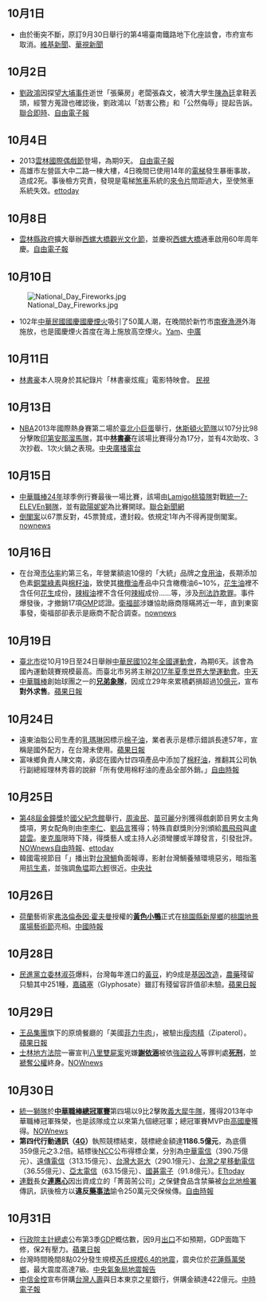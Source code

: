 {{vfd|[[Wikipedia:頁面存廢討論/記錄/2022/06/17#2022年6月臺灣|比較標準]]提刪|date=2022/06/18}}
<noinclude>{{MonthInTaiwan|2013|10}}</noinclude>
==10月1日==
*由於衝突不斷，原訂9月30日舉行的第4場臺南鐵路地下化座談會，市府宣布取消。[[n:臺南鐵路地下化座談會_第4場取消|維基新聞]]、[https://web.archive.org/web/20131023061109/http://news.cts.com.tw/nownews/society/201309/201309231314177.html 華視新聞]

==10月2日==
*[[劉政鴻|劉政鴻]]因探望[[大埔事件|大埔事件]]逝世「張藥房」老闆張森文，被清大學生[[陳為廷|陳為廷]]拿鞋丟頭，經警方蒐證也確認後，劉政鴻以「妨害公務」和「公然侮辱」提起告訴。[http://udn.com/NEWS/BREAKINGNEWS/BREAKINGNEWS1/8199388.shtml 聯合即時]{{Wayback|url=http://udn.com/NEWS/BREAKINGNEWS/BREAKINGNEWS1/8199388.shtml |date=20131004213547 }}、[https://web.archive.org/web/20131004092124/http://www.libertytimes.com.tw/2013/new/oct/3/today-life3.htm?Slots=Life 自由電子報]

==10月4日==
*2013[[雲林國際偶戲節|雲林國際偶戲節]]登場，為期9天。 [https://web.archive.org/web/20131009072431/http://www.libertytimes.com.tw/2013/new/oct/5/today-center6.htm 自由電子報]
*高雄市左營區大中二路一棟大樓，4日晚間已使用14年的[[電梯|電梯]]發生暴衝事故，造成2死。事後檢方究責，發現是電梯[[煞車|煞車]]系統的[[煞車片|來令片]]間距過大，至使煞車系統失效。[http://www.ettoday.net/news/20131005/278640.htm ettoday]{{Wayback|url=http://www.ettoday.net/news/20131005/278640.htm |date=20170826171535 }}

==10月8日==
*[[雲林縣政府|雲林縣政府]]擴大舉辦[[西螺大橋觀光文化節|西螺大橋觀光文化節]]，並慶祝[[西螺大橋|西螺大橋]]通車啟用60年周年慶。[https://web.archive.org/web/20131008110754/http://www.libertytimes.com.tw/2013/new/oct/8/today-center7.htm 自由電子報]

==10月10日==
[[File:National_Day_Fireworks.jpg|right]]
*102年[[中華民國國慶|中華民國國慶]][[台灣國慶煙火|國慶煙火]]吸引了50萬人潮，在晚間於新竹市[[新竹漁港|南寮漁港]]外海施放，也是國慶煙火首度在海上施放高空煙火。[http://n.yam.com/hakkatv/life/20131011/20131011813116.html Yam]{{Wayback|url=http://n.yam.com/hakkatv/life/20131011/20131011813116.html |date=20190911203631 }}、[https://web.archive.org/web/20131012050646/http://news.sina.com.tw/article/20131011/10830585.html 中廣]

==10月11日==
*[[林書豪|林書豪]]本人現身於其紀錄片「林書豪炫瘋」電影特映會。 [http://news.ftv.com.tw/NewsContent.aspx?ntype=class&sno=2013A12L13M1 民視]{{Webarchive|url=https://archive.is/20131013091703/http://news.ftv.com.tw/NewsContent.aspx?ntype=class&sno=2013A12L13M1 |date=2013-10-13 }}

==10月13日==
*[[NBA|NBA]]2013年國際熱身賽第二場於[[臺北小巨蛋|臺北小巨蛋]]舉行，[[休斯顿火箭|休斯頓火箭隊]]以107分比98分擊敗[[印第安那溜馬|印第安那溜馬隊]]，其中'''[[林書豪|林書豪]]'''在該場比賽得分為17分，並有4次助攻、3次抄截、1次火鍋之表現。[https://archive.is/20131030101720/http://news.rti.org.tw/index_newsContent.aspx?nid=456805 中央廣播電台]

==10月15日==
*[[中華職棒24年|中華職棒24年]]球季例行賽最後一場比賽，該場由[[Lamigo桃猿隊|Lamigo桃猿隊]]對戰[[統一7-ELEVEn獅隊|統一7-ELEVEn獅隊]]，並有[[歐陽妮妮|歐陽妮妮]]為比賽開球。[https://web.archive.org/web/20131017172140/http://udn.com/NEWS/BREAKINGNEWS/BREAKINGNEWS7/8226167.shtml#ixzz2hyJG2Jrr  聯合新聞網 ]
*[[立法院對行政院院長之不信任案|倒閣案]]以67票反對，45票贊成，遭封殺。依規定1年內不得再提倒閣案。[https://web.archive.org/web/20131018000122/http://www.nownews.com/2013/10/15/301-2996050.htm nownews]
==10月16日==
*在台灣[[市佔率|市佔率]]約第三名，年營業額逾10億的「大統」品牌之[[食用油|食用油]]，長期添加色素[[銅葉綠素|銅葉綠素]]與[[棉籽油|棉籽油]]，致使其[[橄欖油|橄欖油]]產品中只含橄欖油6~10%，[[花生油|花生油]]裡不含任何[[花生|花生]]成份，[[辣椒油|辣椒油]]裡不含任何[[辣椒|辣椒]]成份……等，涉及[[刑法|刑法]][[詐騙|詐欺罪]]。事件爆發後，才撤銷17項[[GMP|GMP]]認證。[[衛福部|衛福部]]涉嫌協助廠商隱瞞將近一年，直到東窗事發，衛福部卻表示是廠商不配合調查。[http://www.nownews.com/2013/10/21/320-2998211.htm nownews]{{Wayback|url=http://www.nownews.com/2013/10/21/320-2998211.htm |date=20131024061429 }}

==10月19日==
*[[臺北市|臺北市]]從10月19日至24日舉辦[[中華民國102年全國運動會|中華民國102年全國運動會]]，為期6天。該會為國內運動競賽規模最高。而臺北市另將主辦[[2017年夏季世界大學運動會|2017年夏季世界大學運動會]]。[https://web.archive.org/web/20131221155904/http://www.chinatimes.com/realtimenews/102%E5%85%A8%E5%9C%8B%E9%81%8B%E5%8B%95%E6%9C%83%E5%9C%A8%E5%8F%B0%E5%8C%97-%E6%96%B0%E5%89%B5%E8%88%89%E6%8B%9B%E5%BE%85%E9%81%B8%E6%89%8B-20131018002270-260403 中天]
*[[中華職棒大聯盟|中華職棒]]創始球團之一的'''[[兄弟象|兄弟象隊]]'''，因成立29年來累積虧損超過[[新臺幣|10億元]]，宣布'''對外求售'''。[http://www.appledaily.com.tw/appledaily/article/headline/20131020/35377393/%E8%99%A710%E5%84%84%E5%85%84%E5%BC%9F%E8%B3%A3%E8%B1%A1 蘋果日報]{{Wayback|url=http://www.appledaily.com.tw/appledaily/article/headline/20131020/35377393/%E8%99%A710%E5%84%84%E5%85%84%E5%BC%9F%E8%B3%A3%E8%B1%A1 |date=20150507115708 }}

==10月24日==
*遠東油脂公司生產的[[乳瑪琳|乳瑪琳]]因標示[[棉籽油|棉子油]]，業者表示是標示錯誤長達57年，宣稱是國外配方，在台灣未使用。[http://www.appledaily.com.tw/appledaily/article/headline/20131024/35387463/%E5%90%AB%E6%A3%89%E7%B1%BD%E6%B2%B9%E4%B9%B3%E7%91%AA%E7%90%B3%EF%BC%9A%E6%A8%99%E9%8C%AF%E4%BA%86 蘋果日報]{{Wayback|url=http://www.appledaily.com.tw/appledaily/article/headline/20131024/35387463/%E5%90%AB%E6%A3%89%E7%B1%BD%E6%B2%B9%E4%B9%B3%E7%91%AA%E7%90%B3%EF%BC%9A%E6%A8%99%E9%8C%AF%E4%BA%86 |date=20160304215104 }}
*富味鄉負責人陳文南，承認在國內廿四項產品中添加了[[棉籽油|棉籽油]]，推翻其公司執行副總經理林秀蓉的說辭「所有使用棉籽油的產品全部外銷。」[https://web.archive.org/web/20131024235310/http://www.libertytimes.com.tw/2013/new/oct/25/today-t1.htm?Slots=All  自由時報]

==10月25日==
*[[第48屆金鐘獎|第48屆金鐘獎]]於[[國父紀念館|國父紀念館]]舉行，[[周渝民|周渝民]]、[[苗可麗|苗可麗]]分別獲得戲劇節目男女主角獎項，男女配角則由[[李李仁|李李仁]]、[[劉品言|劉品言]]獲得；特殊貢獻獎則分別頒給[[鳳飛飛|鳳飛飛]]與[[盧碧雲|盧碧雲]]。[[麥克風|麥克風]]限時下降，得獎藝人或主持人必須彎腰或半蹲發言，引發批評。[http://www.nownews.com/n/2013/10/25/1002194 NOWnews]{{Wayback|url=http://www.nownews.com/n/2013/10/25/1002194 |date=20170427161302 }}[http://iservice.libertytimes.com.tw/2013/specials/goldenbell/list_a1.php 自由時報]{{Wayback|url=http://iservice.libertytimes.com.tw/2013/specials/goldenbell/list_a1.php |date=20201128113634 }}、[http://www.ettoday.net/news/20131026/287117.htm ettoday]{{Wayback|url=http://www.ettoday.net/news/20131026/287117.htm |date=20150924070827 }}
*韓國電視節目「{{Link-ko|食物X檔案|이영돈 PD의 먹거리 X파일}}」播出對[[吳郭魚|台灣鯛]]負面報導，影射台灣鯛養殖環境惡劣，暗指濫用[[抗生素|抗生素]]，並強調[[魚塭|魚塭]]距[[六輕|六輕]]很近。[http://www.cna.com.tw/news/firstnews/201311010030-1.aspx 中央社]{{Wayback|url=http://www.cna.com.tw/news/firstnews/201311010030-1.aspx |date=20150924121935 }}

==10月26日==
*[[荷蘭|荷蘭]]藝術家[[弗洛倫泰因·霍夫曼|弗洛倫泰因·霍夫曼]]授權的'''[[黃色小鴨|黃色小鴨]]'''正式在[[桃園市|桃園縣]][[新屋區|新屋鄉]]的[[2013桃園縣地景廣場藝術節|桃園地景廣場藝術節]]亮相。[https://web.archive.org/web/20131023094817/http://www.chinatimes.com/realtimenews/%E5%9C%B0%E6%99%AF%E8%97%9D%E8%A1%93%E7%AF%80%E8%BF%8E%E9%BB%83%E8%89%B2%E5%B0%8F%E9%B4%A8-10%EF%BC%8F26%E9%80%B2%E9%A7%90%E6%A1%83%E5%9C%92%E6%96%B0%E5%B1%8B-20131017003268-260415 中國時報]

==10月28日==
*[[民進黨|民進黨]][[立委|立委]][[林淑芬|林淑芬]]爆料，台灣每年進口的[[黃豆|黃豆]]，約9成是[[基因改造|基因改造]]，[[農藥|農藥]]殘留只驗其中251種，[[嘉磷塞|嘉磷塞]]（Glyphosate）雖訂有殘留容許值卻未驗。[http://www.appledaily.com.tw/appledaily/article/headline/20131029/35399446/%E9%80%B2%E5%8F%A3%E5%9F%BA%E6%94%B9%E9%BB%83%E8%B1%86%E8%BE%B2%E8%97%A5%E6%B2%92%E5%9C%A8%E9%A9%97 蘋果日報]{{Wayback|url=http://www.appledaily.com.tw/appledaily/article/headline/20131029/35399446/%E9%80%B2%E5%8F%A3%E5%9F%BA%E6%94%B9%E9%BB%83%E8%B1%86%E8%BE%B2%E8%97%A5%E6%B2%92%E5%9C%A8%E9%A9%97 |date=20160304110616 }}

==10月29日==
*[[王品集團|王品集團]]旗下的原燒餐廳的「美國[[菲力|菲力]][[牛肉|牛肉]]」，被驗出[[瘦肉精|瘦肉精]]{{link-en|齊帕特羅|zipaterol}}（Zipaterol）。 [http://www.appledaily.com.tw/appledaily/article/headline/20131029/35399438/%E7%8E%8B%E5%93%81%E6%97%97%E4%B8%8B%E9%A9%97%E5%87%BA%E7%98%A6%E8%82%89%E7%B2%BE%E5%8E%9F%E7%87%92%E8%8F%B2%E5%8A%9B22%E5%BA%97%E4%B8%8B%E6%9E%B6 蘋果日報]{{Wayback|url=http://www.appledaily.com.tw/appledaily/article/headline/20131029/35399438/%E7%8E%8B%E5%93%81%E6%97%97%E4%B8%8B%E9%A9%97%E5%87%BA%E7%98%A6%E8%82%89%E7%B2%BE%E5%8E%9F%E7%87%92%E8%8F%B2%E5%8A%9B22%E5%BA%97%E4%B8%8B%E6%9E%B6 |date=20160304134607 }}
*[[士林地方法院|士林地方法院]]一審宣判[[八里雙屍案|八里雙屍案]]兇嫌'''[[謝依涵|謝依涵]]'''被依[[強盜殺人|強盜殺人]]等罪判處'''[[死刑|死刑]]'''，並[[褫奪公權|褫奪公權]]終身。[http://www.nownews.com/n/2013/10/29/1005237 NOWnews]{{Wayback|url=http://www.nownews.com/n/2013/10/29/1005237 |date=20150610230023 }}

==10月30日==
*[[統一7-ELEVEn獅|統一獅隊]]於'''[[台灣大賽|中華職棒總冠軍賽]]'''第四場以9比2擊敗[[義大犀牛|義大犀牛隊]]，獲得2013年中華職棒冠軍殊榮，也是該隊成立以來第九個總冠軍；總冠軍賽MVP由[[高國慶|高國慶]]獲得。[http://www.ettoday.net/news/20131030/288850.htm NOWnews]{{Wayback|url=http://www.ettoday.net/news/20131030/288850.htm |date=20150613203500 }}
*'''第四代行動通訊（[[長期演進技術|4G]]）'''執照競標結束，競標總金額達'''1186.5億元'''，為底價359億元之3.2倍。結標後[[國家通訊傳播委員會|NCC]]公布得標企業，分別為[[中華電信|中華電信]]（390.75億元）、[[遠傳電信|遠傳電信]]（313.15億元）、[[台灣大哥大|台灣大哥大]]（290.1億元）、[[台灣之星移動電信|台灣之星移動電信]]（36.55億元）、[[亞太電信|亞太電信]]（63.15億元）、[[國碁電子|國碁電子]]（91.8億元）。[http://www.ettoday.net/news/20131030/288564.htm ETtoday]{{Wayback|url=http://www.ettoday.net/news/20131030/288564.htm |date=20180904052322 }}
*[[連戰|連戰]]長女'''[[連惠心|連惠心]]'''因出資成立的「菁茵荋公司」之保健食品含禁藥被[[台北地檢署|台北地檢署]]傳訊，訊後檢方以'''違反[[s:藥事法_(中華民國)|藥事法]]'''諭令250萬元交保候傳。[https://web.archive.org/web/20131031050831/http://www.libertytimes.com.tw/2013/new/oct/31/today-t2.htm 自由時報]

==10月31日==
*[[行政院主計總處|行政院主計總處]]公布第3季[[GDP|GDP]]概估數，因9月[[出口|出口]]不如預期，GDP面臨下修，保2有壓力。[http://www.appledaily.com.tw/appledaily/article/finance/20131031/35403964/9%E6%9C%88%E5%87%BA%E5%8F%A3%E4%B8%8D%E4%BD%B3%E4%B8%8A%E5%AD%A3GDP%E4%BF%9D2%E6%9C%89%E5%A3%93%E5%8A%9B 蘋果日報]{{Wayback|url=http://www.appledaily.com.tw/appledaily/article/finance/20131031/35403964/9%E6%9C%88%E5%87%BA%E5%8F%A3%E4%B8%8D%E4%BD%B3%E4%B8%8A%E5%AD%A3GDP%E4%BF%9D2%E6%9C%89%E5%A3%93%E5%8A%9B |date=20131106192345 }}
*台灣時間晚間8點02分發生規模[[2013年花蓮地震|芮氏規模6.4的地震]]，震央位於[[花蓮縣|花蓮縣]][[萬榮鄉|萬榮鄉]]，最大震度高達7級。[https://web.archive.org/web/20131102051518/http://www.cwb.gov.tw/V7/earthquake/Data/quake/EC1031200263121.htm 中央氣象局地震報告]
*[[中國信託金融控股公司|中信金控]]宣布併購[[台灣人壽|台灣人壽]]與日本東京之星銀行，併購金額達422億元。[https://web.archive.org/web/20131103043731/http://www.chinatimes.com/newspapers/%E4%B8%AD%E4%BF%A1%E9%87%91-%E4%BF%9D%E9%9A%AA%E3%80%81%E5%95%86%E9%8A%80%E9%9B%99%E4%BD%B5%E8%B3%BC-20131101000569-260110 中時電子報]

<noinclude>
{{Portal:台灣新聞動態/Footer}}
</noinclude>